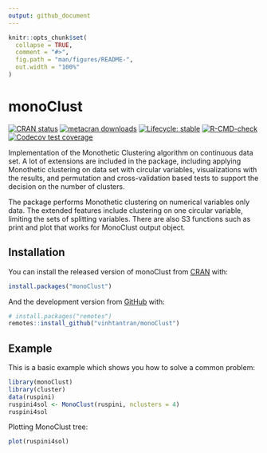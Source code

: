 ```yaml
---
output: github_document
---
```


<!-- README.md is generated from README.Rmd. Please edit that file -->

```r
knitr::opts_chunk$set(
  collapse = TRUE,
  comment = "#>",
  fig.path = "man/figures/README-",
  out.width = "100%"
)
```

# monoClust

<!-- badges: start -->
[![CRAN status](https://www.r-pkg.org/badges/version/monoClust)](https://CRAN.R-project.org/package=monoClust)
[![metacran downloads](https://cranlogs.r-pkg.org/badges/monoClust)](https://cran.r-project.org/package=monoClust)
[![Lifecycle: stable](https://img.shields.io/badge/lifecycle-stable-brightgreen.svg)](https://lifecycle.r-lib.org/articles/stages.html#stable)
[![R-CMD-check](https://github.com/vinhtantran/monoClust/workflows/R-CMD-check/badge.svg)](https://github.com/vinhtantran/monoClust/actions)
[![Codecov test coverage](https://codecov.io/gh/vinhtantran/monoClust/branch/master/graph/badge.svg)](https://codecov.io/gh/vinhtantran/monoClust?branch=master)
<!-- badges: end -->

Implementation of the Monothetic Clustering algorithm on continuous data set. A lot of extensions are included in the package, including applying Monothetic clustering on data set with circular variables, visualizations with the results, and permutation and cross-validation based tests to support the decision on the number of clusters.

The package performs Monothetic clustering on numerical variables only data. The extended features include clustering on one circular variable, limiting the sets of splitting variables. There are also S3 functions such as print and plot that works for MonoClust output object.

## Installation

You can install the released version of monoClust from [CRAN](https://CRAN.R-project.org) with:

``` r
install.packages("monoClust")
```

And the development version from [GitHub](https://github.com/) with:

``` r
# install.packages("remotes")
remotes::install_github("vinhtantran/monoClust")
```
## Example

This is a basic example which shows you how to solve a common problem:

```r
library(monoClust)
library(cluster)
data(ruspini)
ruspini4sol <- MonoClust(ruspini, nclusters = 4)
ruspini4sol
```

Plotting MonoClust tree:

```r
plot(ruspini4sol)
```
